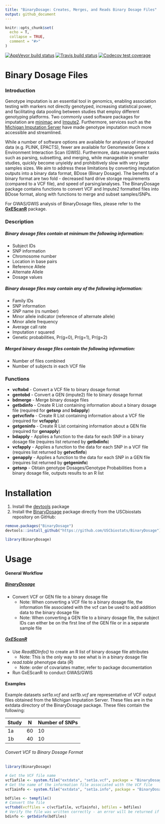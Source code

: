 ```yaml
---
title: "BinaryDosage: Creates, Merges, and Reads Binary Dosage Files"
output: github_document
---
```


```r
knitr::opts_chunk$set(
  echo = T,
  collapse = TRUE,
  comment = "#>"
)
```

<!-- badges: start -->
[![AppVeyor build status](https://ci.appveyor.com/api/projects/status/github/USCbiostats/BinaryDosage?branch=UsingStandards&svg=true)](https://ci.appveyor.com/project/USCbiostats/BinaryDosage)
[![Travis build status](https://travis-ci.org/USCbiostats/BinaryDosage.svg?branch=UsingStandards)](https://travis-ci.org/USCbiostats/BinaryDosage)
[![Codecov test coverage](https://codecov.io/gh/USCbiostats/BinaryDosage/branch/master/graph/badge.svg)](https://codecov.io/gh/USCbiostats/BinaryDosage?branch=UsingStandards)
<!-- badges: end -->

# Binary Dosage Files

### Introduction

Genotype imputation is an essential tool in genomics, enabling association testing with markers not directly genotyped, increasing statistical power, and facilitating data pooling between studies that employ different genotyping platforms. Two commonly used software packages for imputation are [minimac](https://genome.sph.umich.edu/wiki/Minimac) and [Impute2](http://mathgen.stats.ox.ac.uk/impute/impute_v2.html). Furthermore, services such as the [Michigan Imputation Server](https://imputationserver.sph.umich.edu/index.html) have made genotype imputation much more accessible and streamlined.   

While a number of software options are available for analyses of imputed data (e.g. PLINK, EPACTS), fewer are available for Genomewide Gene x Environment Interaction Scan (GWIS). Furthermore, data management tasks such as parsing, subsetting, and merging, while manageable in smaller studies, quickly become unyieldy and prohibitively slow with very large samples sizes. We aim to address these limitations by converting imputation outputs into a binary data format, BDose (Binary Dosage). The benefits of a binary format are two fold - decreased hard drive storage requirements (compared to a VCF file), and speed of parsing/analyses. The BinaryDosage package contains functions to convert VCF and Impute2 formatted files into BDose format, along with functions to merge and subset samples/SNPs. 

For GWAS/GWIS analysis of BinaryDosage files, please refer to the [**GxEScanR**](https://github.com/USCbiostats/GxEScanR) package. 


### Description

##### Binary dosage files contain at minimum the following information:  
-	Subject IDs  
- SNP information  
-	Chromosome number  
-	Location in base pairs  
-	Reference Allele  
-	Alternate Allele  
-	Dosage values  

##### Binary dosage files may contain any of the following information:
-	Family IDs
-	SNP information
-	SNP name (rs number)
-	Minor allele indicator (reference of alternate allele)
-	Minor allele frequency
-	Average call rate
-	Imputation r squared
-	Genetic probabilities, Pr(g=0), Pr(g=1), Pr(g=2)

##### Merged binary dosage files contain the following information:
-	Number of files combined
-	Number of subjects in each VCF file


### Functions
- **vcftobd** - Convert a VCF file to binary dosage format
- **gentobd** - Convert a GEN (impute2) file to binary dosage format
- **bdmerge** - Merge binary dosage files
- **getbdinfo** - Create R List containing information about a binary dosage file (required for **getsnp** and **bdapply**)
- **getvcfinfo** - Create R List containing information about a VCF file (required for **vcfapply**)
- **getgeninfo** - Create R List containing information about a GEN file (required for **genapply**)
- **bdapply** - Applies a function to the data for each SNP in a binary dosage file (requires list returned by **getbdinfo**)
- **vcfapply** - Applies a function to the data for each SNP in a VCF file (requires list returned by **getvcfinfo**)
- **genapply** - Applies a function to the data for each SNP in a GEN file (requires list returned by **getgeninfo**)
- **getsnp** - Obtain genotype Dosages/Genotype Probabilities from a binary dosage file, outputs results to an R list


# Installation

1. Install the [devtools](https://github.com/hadley/devtools) package
2. Install the [BinaryDosage](https://github.com/USCbiostats/BinaryDosage) package directly from the USCbiostats repository on GitHub: 

``` r
remove.packages("BinaryDosage")
devtools::install_github("https://github.com/USCbiostats/BinaryDosage")

library(BinaryDosage)
```

# Usage

#### General Workflow

##### [**BinaryDosage**](https://github.com/USCbiostats/BinaryDosage)
- Convert VCF or GEN file to a binary dosage file
  - Note: When converting a VCF file to a binary dosage file, the information file associated with the vcf can be used to add addition data to the binary dosage file
  - Note: When converting a GEN file to a binary dosage file, the subject IDs can either be on the first line of the GEN file or in a separate sample file

##### [**GxEScanR**](https://github.com/USCbiostats/GxEScanR)
- Use *ReadBDInfo()* to create an R list of binary dosage file attributes
  - Note: This is the only way to see what is in a binary dosage file
- *read.table* phenotype data (*R*)  
  - Note: order of covariates matter, refer to package documentation
- Run GxEScanR to conduct GWAS/GWIS

#### Examples

Example datasets *set1a.vcf* and *set1b.vcf* are representative of VCF output files obtained from the Michigan Imputation Server. These files are in the extdata directory of the BinaryDosage package. These files contain the following:

| Study | N   | Number of SNPs |
|-------|-----|----------------|
| 1a    | 60  | 10             |
| 1b    | 40  | 10             |

###### Convert VCF to Binary Dosage Format

``` r
library(BinaryDosage)

# Get the VCF file name
vcf1afile <- system.file("extdata", "set1a.vcf", package = "BinaryDosage")
# Get the name of the information file associated with the VCF file
vcf1ainfo <- system.file("extdata", "set1a.info", package = "BinaryDosage")

bdfiles <- tempfile()
# Convert the file
vcftobd(vcffiles = c(vcf1afile, vcf1ainfo), bdfiles = bdfiles)
# Verify the file was written correctly - an error will be returned if file wasn't written properly
bdinfo <- getbdinfo(bdfiles)

```

